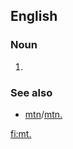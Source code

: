 {{also|Mt|MT|mT|mt.|Mt.|.mt}}

==English==
===Noun===
{{en-noun|mts.|mt's|mt.}}
# {{abbreviation of|lang=en|mount}}
===See also===
* [[mtn]]/[[mtn.]]

[[fi:mt.]]